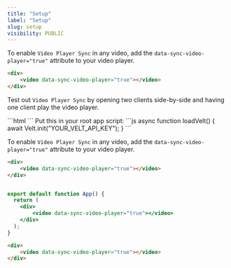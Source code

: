 ```yaml
---
title: "Setup"
label: "Setup"
slug: setup
visibility: PUBLIC
---
```



<Tabs>
  <Tab title="React / Next.js">


<Steps titleSize="h2">

<Step title="Add the data-sync-video-player attribute to your video player">


To enable `Video Player Sync` in any video, add the `data-sync-video-player="true"` attribute to your video player.


```html
<div>
    <video data-sync-video-player="true"></video>
</div>
```


</Step>

<Step title="Test it out">

Test out `Video Player Sync` by opening two clients side-by-side and having one client play the video player.

</Step>


</Steps>






  </Tab>
  
  <Tab title="HTML / Other Frameworks">

<Steps titleSize="h2">

<Step title="Import the Velt Script tag">
```html
<script type="module" src="https://cdn.velt.dev/lib/sdk@latest/velt.js" onload="loadVelt()"></script>
```

</Step>

<Step title="Initialize with your API Key">
Put this in your root app script:
```js
async function loadVelt() {
    await Velt.init("YOUR_VELT_API_KEY");
}
```
</Step>

<Step title="Add the data-sync-video-player attribute to your video player">


To enable `Video Player Sync` in any video, add the `data-sync-video-player="true"` attribute to your video player.


```html
<div>
    <video data-sync-video-player="true"></video>
</div>
```

</Step>






</Steps>





  </Tab>
</Tabs>

<RequestExample>

```jsx React / Next.js

export default function App() {
  return (
    <div>
        <video data-sync-video-player="true"></video>
    </div>
  );
}
```



```html HTML
<div>
    <video data-sync-video-player="true"></video>
</div>

```

</RequestExample>
